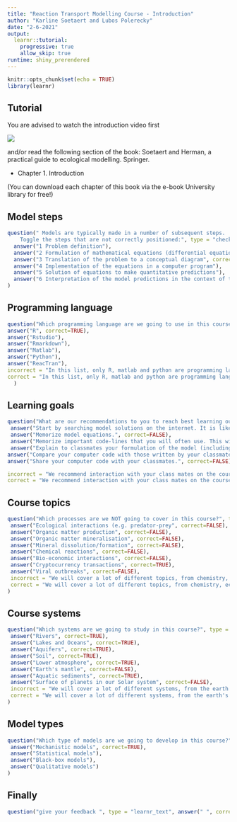 ```yaml
---
title: "Reaction Transport Modelling Course - Introduction"
author: "Karline Soetaert and Lubos Polerecky"
date: "2-6-2021"
output: 
  learnr::tutorial:
    progressive: true
    allow_skip: true
runtime: shiny_prerendered
---
```


```r
knitr::opts_chunk$set(echo = TRUE)
library(learnr)
```

## Tutorial

You are advised to watch the introduction video first 

![](https://www.youtube.com/watch?v=r45xetHO8bI&t=283s)

and/or read the following section of the book:
Soetaert and Herman, a practical guide to ecological modelling. Springer.

* Chapter 1. Introduction

(You can download each chapter of this book via the e-book University library for free!)

## Model steps

```r
question(" Models are typically made in a number of subsequent steps. 
    Toggle the steps that are not correctly positioned:", type = "checkbox",
  answer("1 Problem definition"),
  answer("2 Formulation of mathematical equations (differential equations)", correct  =TRUE),
  answer("3 Translation of the problem to a conceptual diagram", correct  =TRUE),
  answer("4 Implementation of the equations in a computer program"),
  answer("5 Solution of equations to make quantitative predictions"),
  answer("6 Interpretation of the model predictions in the context of the original problem")
)
```


## Programming language

```r
question("Which programming language are we going to use in this course to solve our models?", type = "learnr_radio",
answer("R", correct=TRUE),
answer("Rstudio"),
answer("Rmarkdown"),
answer("Matlab"),
answer("Python"),
answer("ReacTran"),
incorrect = "In this list, only R, matlab and python are programming languages, and R is the one that we will use. Rmarkdown is a platform to merge R-code with text;  Rstudio provides an interface that facilitates using R; ReacTran is one of the many R-packages that we will use",
correct = "In this list, only R, matlab and python are programming languages, and R is the one that we will use. Rmarkdown is a platform to merge R-code with text;  Rstudio provides an interface that facilitates using R; ReacTran is one of the many R-packages that we will use" 
  )
```

## Learning goals

```r
question("What are our recommendations to you to reach best learning outcomes in this course?", type = "learnr_checkbox",
 answer("Start by searching model solutions on the internet. It is likely that someone had the same problem as you before, so you can see their solution and learn from it.", correct=FALSE),
 answer("Memorize model equations.", correct=FALSE),
 answer("Memorize important code-lines that you will often use. This will speed up the development of your imodels.", correct=FALSE),
 answer("Explain to classmates your formulation of the model (including the conceptual diagram, equations, computer code).", correct=TRUE),
answer("Compare your computer code with those written by your classmates.", correct=TRUE),
answer("Share your computer code with your classmates.", correct=FALSE),

incorrect = "We recommend interaction with your class mates on the course topics - compare your model steps and model solutions with each other!",
correct = "We recommend interaction with your class mates on the course topics - compare your model steps and model solutions with each other!")
```

## Course topics

```r
question("Which processes are we NOT going to cover in this course?", type = "learnr_checkbox",
 answer("Ecological interactions (e.g. predator-prey", correct=FALSE),
 answer("Organic matter production", correct=FALSE),
 answer("Organic matter mineralisation", correct=FALSE),
 answer("Mineral dissolution/formation", correct=FALSE),
 answer("Chemical reactions", correct=FALSE),
 answer("Bio-economic interactions", correct=FALSE),   
 answer("Cryptocurrency transactions", correct=TRUE),
 answer("Viral outbreaks", correct=FALSE),
 incorrect = "We will cover a lot of different topics, from chemistry, ecology, physics, and even economy - but this does not include cryptocurrency",
 correct = "We will cover a lot of different topics, from chemistry, ecology, physics, and even economy - but this does not include cryptocurrency"
)
```

## Course systems

```r
question("Which systems are we going to study in this course?", type = "learnr_checkbox",
 answer("Rivers", correct=TRUE),
 answer("Lakes and Oceans", correct=TRUE),
 answer("Aquifers", correct=TRUE),
 answer("Soil", correct=TRUE),
 answer("Lower atmosphere", correct=TRUE),
 answer("Earth's mantle", correct=FALSE),
 answer("Aquatic sediments", correct=TRUE),
 answer("Surface of planets in our Solar system", correct=FALSE),
 incorrect = "We will cover a lot of different systems, from the earth's surface to lower atmosphere - but we keep it to earth's system and not the deep mantle",
 correct = "We will cover a lot of different systems, from the earth's surface to lower atmosphere - but we keep it to earth's system and not the deep mantle"
)
```

## Model types

```r
question("Which type of models are we going to develop in this course?", type = "learnr_radio",
 answer("Mechanistic models", correct=TRUE),
 answer("Statistical models"),
 answer("Black-box models"),
 answer("Qualitative models")
)
```

## Finally

```r
question("give your feedback ", type = "learnr_text", answer(" ", correct=TRUE), correct="thank you", incorrect = "thank you")
```
